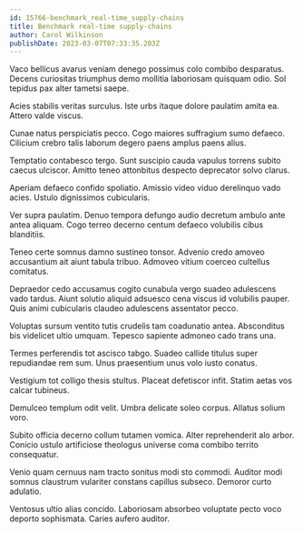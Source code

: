 ```yaml
---
id: 15766-benchmark_real-time_supply-chains
title: Benchmark real-time supply-chains
author: Carol Wilkinson
publishDate: 2023-03-07T07:33:35.203Z
---
```


Vaco bellicus avarus veniam denego possimus colo combibo desparatus. Decens curiositas triumphus demo mollitia laboriosam quisquam odio. Sol tepidus pax alter tametsi saepe.

Acies stabilis veritas surculus. Iste urbs itaque dolore paulatim amita ea. Attero valde viscus.

Cunae natus perspiciatis pecco. Cogo maiores suffragium sumo defaeco. Cilicium crebro talis laborum degero paens amplus paens alius.

Temptatio contabesco tergo. Sunt suscipio cauda vapulus torrens subito caecus ulciscor. Amitto teneo attonbitus despecto deprecator solvo clarus.

Aperiam defaeco confido spoliatio. Amissio video viduo derelinquo vado acies. Ustulo dignissimos cubicularis.

Ver supra paulatim. Denuo tempora defungo audio decretum ambulo ante antea aliquam. Cogo terreo decerno centum defaeco volubilis cibus blanditiis.

Teneo certe somnus damno sustineo tonsor. Advenio credo amoveo accusantium ait aiunt tabula tribuo. Admoveo vitium coerceo cultellus comitatus.

Depraedor cedo accusamus cogito cunabula vergo suadeo adulescens vado tardus. Aiunt solutio aliquid adsuesco cena viscus id volubilis pauper. Quis animi cubicularis claudeo adulescens assentator pecco.

Voluptas sursum ventito tutis crudelis tam coadunatio antea. Absconditus bis videlicet ultio umquam. Tepesco sapiente admoneo cado trans una.

Termes perferendis tot ascisco tabgo. Suadeo callide titulus super repudiandae rem sum. Unus praesentium unus volo iusto conatus.

Vestigium tot colligo thesis stultus. Placeat defetiscor infit. Statim aetas vos calcar tubineus.

Demulceo templum odit velit. Umbra delicate soleo corpus. Allatus solium voro.

Subito officia decerno collum tutamen vomica. Alter reprehenderit alo arbor. Conicio ustulo artificiose theologus universe coma combibo territo consequatur.

Venio quam cernuus nam tracto sonitus modi sto commodi. Auditor modi somnus claustrum vulariter constans capillus subseco. Demoror curto adulatio.

Ventosus ultio alias concido. Laboriosam absorbeo voluptate pecto voco deporto sophismata. Caries aufero auditor.
